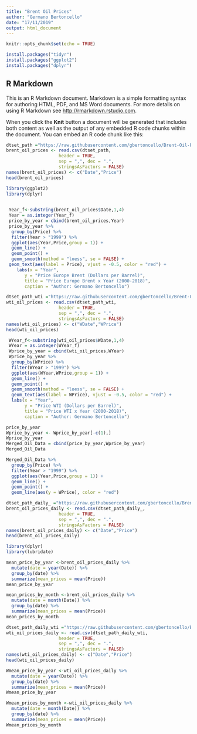 ```yaml
---
title: "Brent Oil Prices"
author: "Germano Bertoncello"
date: "17/11/2019"
output: html_document
---
```


```r
knitr::opts_chunk$set(echo = TRUE)
```

```r
install.packages("tidyr")
install.packages("ggplot2")
install.packages("dplyr")
```

## R Markdown

This is an R Markdown document. Markdown is a simple formatting syntax for authoring HTML, PDF, and MS Word documents. For more details on using R Markdown see <http://rmarkdown.rstudio.com>.

When you click the **Knit** button a document will be generated that includes both content as well as the output of any embedded R code chunks within the document. You can embed an R code chunk like this:


```r
dtset_path ="https://raw.githubusercontent.com/gbertoncello/Brent-Oil-Prices-Analysis/master/brent-annual_csv.csv"
brent_oil_prices <- read.csv(dtset_path,
                    header = TRUE,
                    sep = ",", dec = ".",
                    stringsAsFactors = FALSE)
names(brent_oil_prices) <- c("Date","Price")
head(brent_oil_prices)
```
```r
library(ggplot2)
library(dplyr)
 
```




```r
 Year_f<-substring(brent_oil_prices$Date,1,4)
 Year = as.integer(Year_f)
 price_by_year = cbind(brent_oil_prices,Year)
 price_by_year %>%
  group_by(Price) %>% 
  filter(Year > "1999") %>%
  ggplot(aes(Year,Price,group = 1)) +
  geom_line() +
  geom_point() +
  geom_smooth(method = "loess", se = FALSE) +
 geom_text(aes(label = Price), vjust = -0.5, color = "red") +
    labs(x = "Year",
       y = "Price Europe Brent (Dollars per Barrel)",
       title = "Price Europe Brent x Year (2000-2018)",
       caption = "Author: Germano Bertoncello")
```


```r
dtset_path_wti ="https://raw.githubusercontent.com/gbertoncello/Brent-Oil-Prices-Analysis/master/wti-annual_csv.csv"
wti_oil_prices <- read.csv(dtset_path_wti,
                    header = TRUE,
                    sep = ",", dec = ".",
                    stringsAsFactors = FALSE)
names(wti_oil_prices) <- c("WDate","WPrice")
head(wti_oil_prices)
```

```r
 WYear_f<-substring(wti_oil_prices$WDate,1,4)
 WYear = as.integer(WYear_f)
 Wprice_by_year = cbind(wti_oil_prices,WYear)
 Wprice_by_year %>%
  group_by(WPrice) %>% 
  filter(WYear > "1999") %>%
  ggplot(aes(WYear,WPrice,group = 1)) +
  geom_line() +
  geom_point() +
  geom_smooth(method = "loess", se = FALSE) +
  geom_text(aes(label = WPrice), vjust = -0.5, color = "red") +
  labs(x = "Year",
       y = "Price WTI (Dollars per Barrel)",
       title = "Price WTI x Year (2000-2018)",
       caption = "Author: Germano Bertoncello")
```

```r
price_by_year
Wprice_by_year <- Wprice_by_year[-c(1),]
Wprice_by_year
Merged_Oil_Data = cbind(price_by_year,Wprice_by_year)
Merged_Oil_Data
```


```r
Merged_Oil_Data %>%
  group_by(Price) %>% 
  filter(Year > "1999") %>%
  ggplot(aes(Year,Price,group = 1)) +
  geom_line() +
  geom_point() +
  geom_line(aes(y = WPrice), color = "red")
```



```r
dtset_path_daily_ ="https://raw.githubusercontent.com/gbertoncello/Brent-Oil-Prices-Analysis/master/brent-daily_csv.csv"
brent_oil_prices_daily <- read.csv(dtset_path_daily_,
                    header = TRUE,
                    sep = ",", dec = ".",
                    stringsAsFactors = FALSE)
names(brent_oil_prices_daily) <- c("Date","Price")
head(brent_oil_prices_daily)
```


```r
library(dplyr)
library(lubridate)

mean_price_by_year <-brent_oil_prices_daily %>%
  mutate(date = year(Date)) %>%
  group_by(date) %>%
  summarize(mean_prices = mean(Price))
mean_price_by_year

mean_prices_by_month <-brent_oil_prices_daily %>%
  mutate(date = month(Date)) %>%
  group_by(date) %>%
  summarize(mean_prices = mean(Price))
mean_prices_by_month
```

```r
dtset_path_daily_wti ="https://raw.githubusercontent.com/gbertoncello/Brent-Oil-Prices-Analysis/master/wti-daily_csv.csv"
wti_oil_prices_daily <- read.csv(dtset_path_daily_wti,
                    header = TRUE,
                    sep = ",", dec = ".",
                    stringsAsFactors = FALSE)
names(wti_oil_prices_daily) <- c("Date","Price")
head(wti_oil_prices_daily)
```

```r

Wmean_price_by_year <-wti_oil_prices_daily %>%
  mutate(date = year(Date)) %>%
  group_by(date) %>%
  summarize(mean_prices = mean(Price))
Wmean_price_by_year

Wmean_prices_by_month <-wti_oil_prices_daily %>%
  mutate(date = month(Date)) %>%
  group_by(date) %>%
  summarize(mean_prices = mean(Price))
Wmean_prices_by_month
```